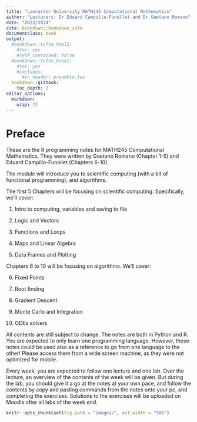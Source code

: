 ```yaml
---
title: "Lancaster University MATH245 Computational Mathematics"
author: "Lecturers: Dr Eduard Campillo-Funollet and Dr Gaetano Romano"
date: "2023/2024"
site: bookdown::bookdown_site
documentclass: book
output:
  #bookdown::tufte_html2:
    #toc: yes
    #self_contained: false
  #bookdown::tufte_book2:
    #toc: yes
    #includes:
      #in_header: preamble.tex
  bookdown::gitbook:
    toc_depth: 2
editor_options: 
  markdown: 
    wrap: 72
---
```


# Preface {.unnumbered}

These are the R programming notes for MATH245 Computational Mathematics.
They were written by Gaetano Romano (Chapter 1-5) and Eduard
Campillo-Funollet (Chapters 6-10).

The module will introduce you to scientific computing (with a bit of
functional programming), and algorithms.

The first 5 Chapters will be focusing on scientific computing.
Specifically, we'll cover:

1.  Intro to computing, variables and saving to file

2.  Logic and Vectors

3.  Functions and Loops

4.  Maps and Linear Algebra

5.  Data Frames and Plotting

Chapters 6 to 10 will be focusing on algorithms. We'll cover:

6.  Fixed Points

7.  Root finding

8.  Gradient Descent

9.  Monte Carlo and Integration

10. ODEs solvers

All contents are still subject to change. The notes are both in Python and R. You are expected to only learn one programming language. However, these notes could be used also as a reference to go from one language to the other! Please access them from a wide screen machine, as they were not optimized for mobile.

Every week, you are expected to follow one lecture and one lab. Over the lecture, an overview of the contents of the week will be given. But during the lab, you should give it a go at the notes at your own pace, and follow the contents by copy and pasting commands from the notes onto your pc, and completing the exercises.
Solutions to the exercises will be uploaded on Moodle after all labs of the week end.

```r
knitr::opts_chunk$set(fig.path = "images/", out.width = "50%")
```

